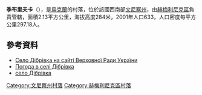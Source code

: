 {{coord|49|35|30|N|27|55|33|E|scale:30000|display=title}}

'''季布里夫卡'''（{{lang-uk|Дібрівка}}），是[[烏克蘭|烏克蘭]]的村落，位於該國西南部[[文尼察州|文尼察州]]，由[[赫梅利尼克區|赫梅利尼克區]]負責管轄，面積2.13平方公里，海拔高度284米，2001年人口633，人口密度每平方公里297.18人。

==參考資料==
*[http://w1.c1.rada.gov.ua/pls/z7503/A005?rdat1=11.09.2013&rf7571=3217 Село Дібрівка на сайті Верховної Ради України]
*[http://weather.in.ua/ua/vinnickaja/6715 Погода в селі Дібрівка]{{Wayback|url=http://weather.in.ua/ua/vinnickaja/6715 |date=20111220090900 }}
*[http://w1.c1.rada.gov.ua/pls/z7503/A005?rdat1=11.09.2013&rf7571=3217 село Дібрівка]

[[Category:文尼察州村落|Category:文尼察州村落]]
[[Category:赫梅利尼克區村落|Category:赫梅利尼克區村落]]


{{Vinnytsia-geo-stub}}